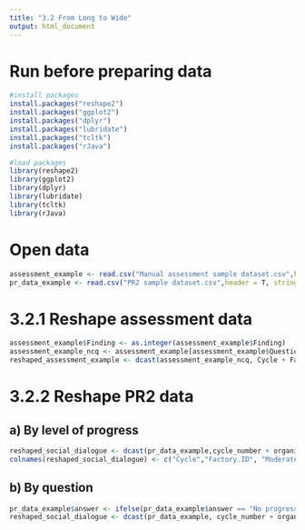 ---
title: "3.2 From Long to Wide"
output: html_document
---

# Run before preparing data
```{r}
#install packages
install.packages("reshape2")
install.packages("ggplot2")
install.packages("dplyr")
install.packages("lubridate")
install.packages("tcltk")
install.packages("rJava")

#load packages
library(reshape2)
library(ggplot2)
library(dplyr)
library(lubridate)
library(tcltk)
library(rJava)
```

# Open data
```{r}
assessment_example <- read.csv("Manual assessment sample dataset.csv",header = T, stringsAsFactors = F)
pr_data_example <- read.csv("PR2 sample dataset.csv",header = T, stringsAsFactors = F)
```

# 3.2.1 Reshape assessment data
```{r}
assessment_example$Finding <- as.integer(assessment_example$Finding)
assessment_example_ncq <- assessment_example[assessment_example$Question.type != "FGW",]
reshaped_assessment_example <- dcast(assessment_example_ncq, Cycle + Factory.Assessed.ID ~ Q.Label, value.var="Finding")

```

# 3.2.2 Reshape PR2 data
## a) By level of progress
```{r}
reshaped_social_dialogue <- dcast(pr_data_example,cycle_number + organization_id ~ question, value.var = "answer", fun.aggregate = length)
colnames(reshaped_social_dialogue) <- c("Cycle","Factory.ID", "Moderate.progress", "No.progress","On.track")
```

## b) By question
```{r}
pr_data_example$answer <- ifelse(pr_data_example$answer == "No progress", 0, ifelse(pr_data_example$answer == "Moderate progress", 1,2))
reshaped_social_dialogue <- dcast(pr_data_example, cycle_number + organization_id ~ question, value.var = c("answer"), fun.aggregate=last)
```